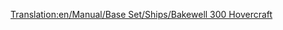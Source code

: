 [[Translation:en/Manual/Base Set/Ships/Bakewell 300 Hovercraft]]
{{hu/Navbox Hajók}}
{{hu/Hajók|Name=Bakewell 300 légpárnás hajó
|Image=[[File:en/Hovercraft.png|Bakewell 300 Hovercraft]]
|Cost=£28,934 ($57,868)
|Speed=112 km/h (70 mph)
|Annual=£3,117 ($6,234)
|Designed=1968
|Lifespan=25
|Capacity=100 [[hu/Manual/Base Set/Cargos/Utasok|utas]]
|Description=A Bakewell 300 légpárnás hajót egymástól távoli kikötők közti nagy sebességű közlekedésre tervezték. Ez a "légpárnás" tengeri légpárnás: szárazföldi (csatornákon ill. folyókon történő) hajózásra nem alkalmas. 
|Real-life=Kitalált. Richard Bakewell a Transport Tycoon Deluxe minőségbiztosítási csapatának tagja volt.
}}